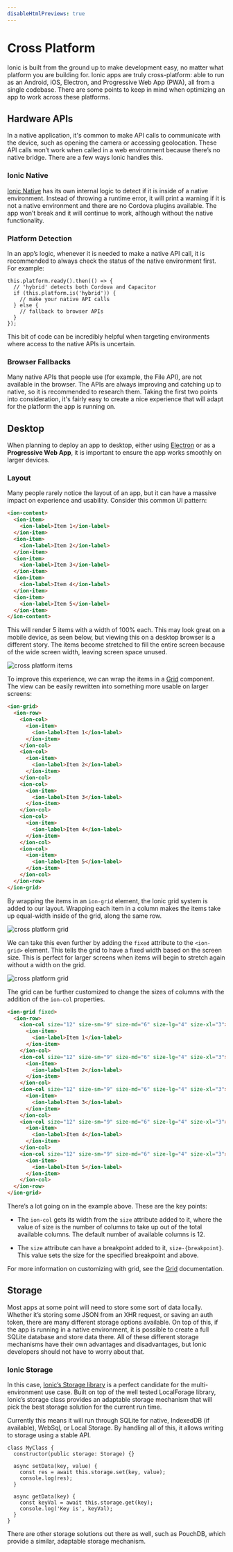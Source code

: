 ```yaml
---
disableHtmlPreviews: true
---
```


# Cross Platform

Ionic is built from the ground up to make development easy, no matter what platform you are building for. Ionic apps are truly cross-platform: able to run as an Android, iOS, Electron, and Progressive Web App (PWA), all from a single codebase. There are some points to keep in mind when optimizing an app to work across these platforms.

## Hardware APIs

In a native application, it's common to make API calls to communicate with the device, such as opening the camera or accessing geolocation. These API calls won’t work when called in a web environment because there’s no native bridge. There are a few ways Ionic handles this.

### Ionic Native

[Ionic Native](../native.mdx) has its own internal logic to detect if it is inside of a native environment. Instead of throwing a runtime error, it will print a warning if it is not a native environment and there are no Cordova plugins available. The app won’t break and it will continue to work, although without the native functionality.

### Platform Detection

In an app’s logic, whenever it is needed to make a native API call, it is recommended to always check the status of the native environment first. For example:

```tsx
this.platform.ready().then(() => {
  // 'hybrid' detects both Cordova and Capacitor
  if (this.platform.is('hybrid')) {
    // make your native API calls
  } else {
    // fallback to browser APIs
  }
});
```

This bit of code can be incredibly helpful when targeting environments where access to the native APIs is uncertain.

### Browser Fallbacks

Many native APIs that people use (for example, the File API), are not available in the browser. The APIs are always improving and catching up to native, so it is recommended to research them. Taking the first two points into consideration, it's fairly easy to create a nice experience that will adapt for the platform the app is running on.

## Desktop

When planning to deploy an app to desktop, either using <a href="https://electronjs.org" target="_blank">Electron</a> or as a <strong>Progressive Web App</strong>, it is important to ensure the app works smoothly on larger devices.

### Layout

Many people rarely notice the layout of an app, but it can have a massive impact on experience and usability. Consider this common UI pattern:

```html
<ion-content>
  <ion-item>
    <ion-label>Item 1</ion-label>
  </ion-item>
  <ion-item>
    <ion-label>Item 2</ion-label>
  </ion-item>
  <ion-item>
    <ion-label>Item 3</ion-label>
  </ion-item>
  <ion-item>
    <ion-label>Item 4</ion-label>
  </ion-item>
  <ion-item>
    <ion-label>Item 5</ion-label>
  </ion-item>
</ion-content>
```

This will render 5 items with a width of 100% each. This may look great on a mobile device, as seen below, but viewing this on a desktop browser is a different story. The items become stretched to fill the entire screen because of the wide screen width, leaving screen space unused.

![cross platform items](./_assets/img/cross-platform-items.png)

To improve this experience, we can wrap the items in a [Grid](../layout/grid.mdx) component. The view can be easily rewritten into something more usable on larger screens:

```html
<ion-grid>
  <ion-row>
    <ion-col>
      <ion-item>
        <ion-label>Item 1</ion-label>
      </ion-item>
    </ion-col>
    <ion-col>
      <ion-item>
        <ion-label>Item 2</ion-label>
      </ion-item>
    </ion-col>
    <ion-col>
      <ion-item>
        <ion-label>Item 3</ion-label>
      </ion-item>
    </ion-col>
    <ion-col>
      <ion-item>
        <ion-label>Item 4</ion-label>
      </ion-item>
    </ion-col>
    <ion-col>
      <ion-item>
        <ion-label>Item 5</ion-label>
      </ion-item>
    </ion-col>
  </ion-row>
</ion-grid>
```

By wrapping the items in an `ion-grid` element, the Ionic grid system is added to our layout. Wrapping each item in a column makes the items take up equal-width inside of the grid, along the same row.

![cross platform grid](./_assets/img/cross-platform-grid.png)

We can take this even further by adding the `fixed` attribute to the `<ion-grid>` element. This tells the grid to have a fixed width based on the screen size. This is perfect for larger screens when items will begin to stretch again without a width on the grid.

![cross platform grid](./_assets/img/cross-platform-grid.png)

The grid can be further customized to change the sizes of columns with the addition of the `ion-col` properties.

```html
<ion-grid fixed>
  <ion-row>
    <ion-col size="12" size-sm="9" size-md="6" size-lg="4" size-xl="3">
      <ion-item>
        <ion-label>Item 1</ion-label>
      </ion-item>
    </ion-col>
    <ion-col size="12" size-sm="9" size-md="6" size-lg="4" size-xl="3">
      <ion-item>
        <ion-label>Item 2</ion-label>
      </ion-item>
    </ion-col>
    <ion-col size="12" size-sm="9" size-md="6" size-lg="4" size-xl="3">
      <ion-item>
        <ion-label>Item 3</ion-label>
      </ion-item>
    </ion-col>
    <ion-col size="12" size-sm="9" size-md="6" size-lg="4" size-xl="3">
      <ion-item>
        <ion-label>Item 4</ion-label>
      </ion-item>
    </ion-col>
    <ion-col size="12" size-sm="9" size-md="6" size-lg="4" size-xl="3">
      <ion-item>
        <ion-label>Item 5</ion-label>
      </ion-item>
    </ion-col>
  </ion-row>
</ion-grid>
```

There’s a lot going on in the example above. These are the key points:

- The `ion-col` gets its width from the `size` attribute added to it, where the value of size is the number of columns to take up out of the total available columns. The default number of available columns is 12.

- The `size` attribute can have a breakpoint added to it, `size-{breakpoint}`. This value sets the size for the specified breakpoint and above.

For more information on customizing with grid, see the [Grid](../layout/grid.mdx) documentation.

## Storage

Most apps at some point will need to store some sort of data locally. Whether it’s storing some JSON from an XHR request, or saving an auth token, there are many different storage options available. On top of this, if the app is running in a native environment, it is possible to create a full SQLite database and store data there. All of these different storage mechanisms have their own advantages and disadvantages, but Ionic developers should not have to worry about that.

### Ionic Storage

In this case, <a href="https://github.com/ionic-team/ionic-storage" target="_blank">Ionic’s Storage library</a> is a perfect candidate for the multi-environment use case. Built on top of the well tested LocalForage library, Ionic’s storage class provides an adaptable storage mechanism that will pick the best storage solution for the current run time.

Currently this means it will run through SQLite for native, IndexedDB (if available), WebSql, or Local Storage. By handling all of this, it allows writing to storage using a stable API.

```tsx
class MyClass {
  constructor(public storage: Storage) {}

  async setData(key, value) {
    const res = await this.storage.set(key, value);
    console.log(res);
  }

  async getData(key) {
    const keyVal = await this.storage.get(key);
    console.log('Key is', keyVal);
  }
}
```

There are other storage solutions out there as well, such as PouchDB, which provide a similar, adaptable storage mechanism.
